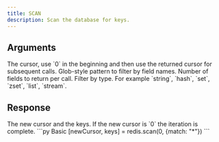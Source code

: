 ```yaml
---
title: SCAN
description: Scan the database for keys.
---
```


## Arguments
<ParamField body="cursor" type="int">
  The cursor, use `0` in the beginning and then use the returned cursor for subsequent calls.
</ParamField>

<ParamField body="options" type="Object">
  <ParamField body="match" type="str">
    Glob-style pattern to filter by field names.
  </ParamField>
  <ParamField body="count" type="int">
    Number of fields to return per call.
  </ParamField>
  <ParamField body="type" type="str">
    Filter by type.
    For example `string`, `hash`, `set`, `zset`, `list`, `stream`.
  </ParamField>
</ParamField>

## Response

<ResponseField type="[number, List[str]]" required>
  The new cursor and the keys.
  If the new cursor is `0` the iteration is complete.
</ResponseField>

<RequestExample>
```py Basic
[newCursor, keys] = redis.scan(0, {match: "*"})
```
</RequestExample>
